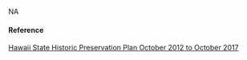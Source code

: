 NA

#### Reference

[Hawaii State Historic Preservation Plan October 2012 to October 2017](https://health.hawaii.gov/cwb/files/2013/05/Draft-2016-State-of-Hawaii-Water-Quality-Monitoring-and-Assessment-Report.pdf)